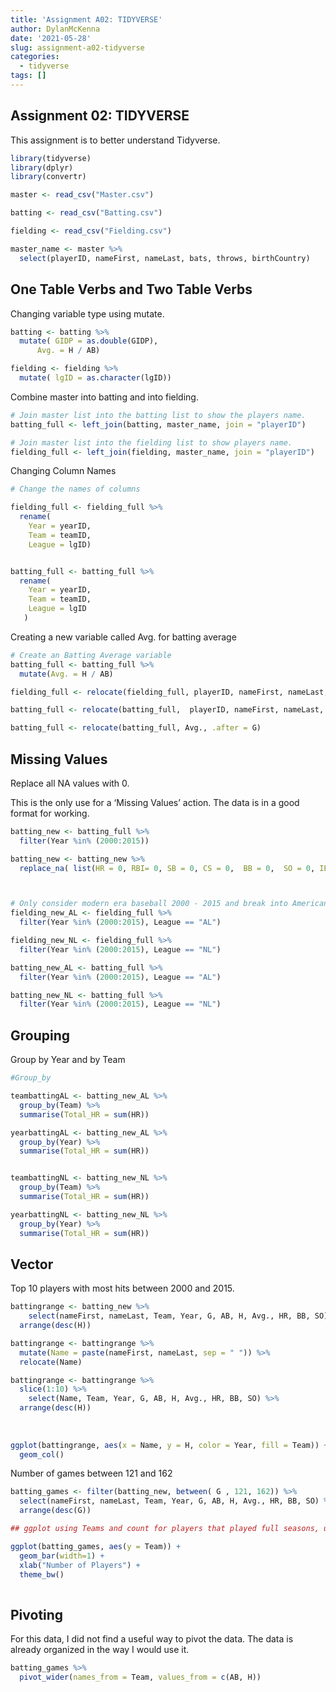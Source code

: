 ```yaml
---
title: 'Assignment A02: TIDYVERSE'
author: DylanMcKenna
date: '2021-05-28'
slug: assignment-a02-tidyverse
categories:
  - tidyverse
tags: []
---
```



## Assignment 02: TIDYVERSE


This assignment is to better understand Tidyverse.


```r
library(tidyverse)
library(dplyr)
library(convertr)

master <- read_csv("Master.csv")

batting <- read_csv("Batting.csv")

fielding <- read_csv("Fielding.csv")

master_name <- master %>%
  select(playerID, nameFirst, nameLast, bats, throws, birthCountry)
```

## One Table Verbs and Two Table Verbs

Changing variable type using mutate.

```r

batting <- batting %>%
  mutate( GIDP = as.double(GIDP),
      Avg. = H / AB)

fielding <- fielding %>%
  mutate( lgID = as.character(lgID))


```




Combine master into batting and into fielding.

```r
# Join master list into the batting list to show the players name.
batting_full <- left_join(batting, master_name, join = "playerID")

# Join master list into the fielding list to show players name.
fielding_full <- left_join(fielding, master_name, join = "playerID")


```




Changing Column Names


```r
# Change the names of columns

fielding_full <- fielding_full %>%
  rename( 
    Year = yearID, 
    Team = teamID,
    League = lgID)


batting_full <- batting_full %>%
  rename( 
    Year = yearID, 
    Team = teamID,
    League = lgID
   )


```

Creating a new variable called Avg. for batting average

```r

# Create an Batting Average variable
batting_full <- batting_full %>%
  mutate(Avg. = H / AB)

fielding_full <- relocate(fielding_full, playerID, nameFirst, nameLast, bats, birthCountry)

batting_full <- relocate(batting_full,  playerID, nameFirst, nameLast, bats, birthCountry )

batting_full <- relocate(batting_full, Avg., .after = G)


```

## Missing Values

Replace all NA values with 0.

This is the only use for a 'Missing Values' action. The data is in a good format for working.

```r

batting_new <- batting_full %>%
  filter(Year %in% (2000:2015))

batting_new <- batting_new %>%
  replace_na( list(HR = 0, RBI= 0, SB = 0, CS = 0,  BB = 0,  SO = 0, IBB = 0, HBP  = 0, SH = 0, SF  = 0, GIDP = 0))



# Only consider modern era baseball 2000 - 2015 and break into American and National Leagues
fielding_new_AL <- fielding_full %>%
  filter(Year %in% (2000:2015), League == "AL")

fielding_new_NL <- fielding_full %>%
  filter(Year %in% (2000:2015), League == "NL")

batting_new_AL <- batting_full %>%
  filter(Year %in% (2000:2015), League == "AL")

batting_new_NL <- batting_full %>%
  filter(Year %in% (2000:2015), League == "NL")

```


## Grouping
Group by Year and by Team

```r
#Group_by

teambattingAL <- batting_new_AL %>%
  group_by(Team) %>%
  summarise(Total_HR = sum(HR))

yearbattingAL <- batting_new_AL %>%
  group_by(Year) %>%
  summarise(Total_HR = sum(HR))


teambattingNL <- batting_new_NL %>%
  group_by(Team) %>%
  summarise(Total_HR = sum(HR))

yearbattingNL <- batting_new_NL %>%
  group_by(Year) %>%
  summarise(Total_HR = sum(HR))


```

## Vector

Top 10 players with most hits between 2000 and 2015.


```r
battingrange <- batting_new %>%
    select(nameFirst, nameLast, Team, Year, G, AB, H, Avg., HR, BB, SO) %>%
  arrange(desc(H))

battingrange <- battingrange %>%
  mutate(Name = paste(nameFirst, nameLast, sep = " ")) %>%
  relocate(Name)

battingrange <- battingrange %>%
  slice(1:10) %>%
    select(Name, Team, Year, G, AB, H, Avg., HR, BB, SO) %>%
  arrange(desc(H))
  
  
  
ggplot(battingrange, aes(x = Name, y = H, color = Year, fill = Team)) +
  geom_col()

```


Number of games between 121 and 162

```r


batting_games <- filter(batting_new, between( G , 121, 162)) %>%
  select(nameFirst, nameLast, Team, Year, G, AB, H, Avg., HR, BB, SO) %>%
  arrange(desc(G))

## ggplot using Teams and count for players that played full seasons, use color as year

ggplot(batting_games, aes(y = Team)) +
  geom_bar(width=1) +
  xlab("Number of Players") +
  theme_bw()
  
```


##  Pivoting

For this data, I did not find a useful way to pivot the data. The data is already organized in the way I would use it.

```r
batting_games %>%
  pivot_wider(names_from = Team, values_from = c(AB, H))
```



